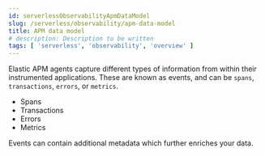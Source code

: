 ```yaml
---
id: serverlessObservabilityApmDataModel
slug: /serverless/observability/apm-data-model
title: APM data model
# description: Description to be written
tags: [ 'serverless', 'observability', 'overview' ]
---
```



<div id="data-model"></div>

Elastic APM agents capture different types of information from within their instrumented applications.
These are known as events, and can be `spans`, `transactions`, `errors`, or `metrics`.

* <DocLink id="serverlessObservabilityApmSpansTransactionsErrorsMetricsMetadata">Spans</DocLink>
* <DocLink id="serverlessObservabilityApmSpansTransactionsErrorsMetricsMetadata">Transactions</DocLink>
* <DocLink id="serverlessObservabilityApmSpansTransactionsErrorsMetricsMetadata">Errors</DocLink>
* <DocLink id="serverlessObservabilityApmSpansTransactionsErrorsMetricsMetadata">Metrics</DocLink>

Events can contain additional <DocLink id="serverlessObservabilityApmSpansTransactionsErrorsMetricsMetadata">metadata</DocLink> which further enriches your data.


